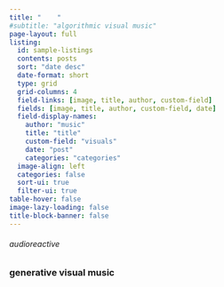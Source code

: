 ```yaml
---
title: "    "
#subtitle: "algorithmic visual music"
page-layout: full
listing:
  id: sample-listings
  contents: posts
  sort: "date desc"
  date-format: short
  type: grid
  grid-columns: 4
  field-links: [image, title, author, custom-field]
  fields: [image, title, author, custom-field, date]
  field-display-names:
    author: "music"
    title: "title"
    custom-field: "visuals"
    date: "post"
    categories: "categories"
  image-align: left
  categories: false
  sort-ui: true
  filter-ui: true
table-hover: false
image-lazy-loading: false
title-block-banner: false
---
```


<h6>audioreactive</h6>

### generative visual music

<br>

::: {#sample-listings}
:::

